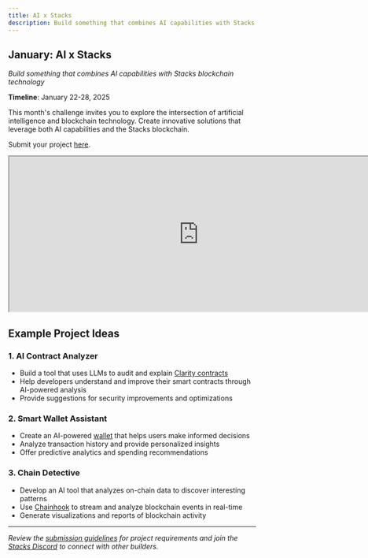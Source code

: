 ```yaml
---
title: AI x Stacks
description: Build something that combines AI capabilities with Stacks.
---
```


## January: AI x Stacks

*Build something that combines AI capabilities with Stacks blockchain technology*

**Timeline**: January 22-28, 2025

This month's challenge invites you to explore the intersection of artificial intelligence and blockchain technology. Create innovative solutions that leverage both AI capabilities and the Stacks blockchain.

Submit your project [here](https://hirohacks25.paperform.co/).

<iframe width="770" height="315" src="https://www.youtube.com/embed/GiKRSAMQNqo?si=EQ74OTyTsOzcPIK-" title="YouTube video player" allow="accelerometer; autoplay; clipboard-write; encrypted-media; gyroscope; picture-in-picture; web-share" referrerPolicy="strict-origin-when-cross-origin" allowFullScreen></iframe>

## Example Project Ideas

### 1. AI Contract Analyzer
- Build a tool that uses LLMs to audit and explain [Clarity contracts](/stacks/clarity)
- Help developers understand and improve their smart contracts through AI-powered analysis
- Provide suggestions for security improvements and optimizations

### 2. Smart Wallet Assistant  
- Create an AI-powered [wallet](/stacks/stacks.js) that helps users make informed decisions
- Analyze transaction history and provide personalized insights
- Offer predictive analytics and spending recommendations

### 3. Chain Detective
- Develop an AI tool that analyzes on-chain data to discover interesting patterns
- Use [Chainhook](/stacks/chainhook) to stream and analyze blockchain events in real-time
- Generate visualizations and reports of blockchain activity

---

_Review the [submission guidelines](/stacks/hacks/#rules) for project requirements and join the [Stacks Discord](https://stacks.chat) to connect with other builders._
